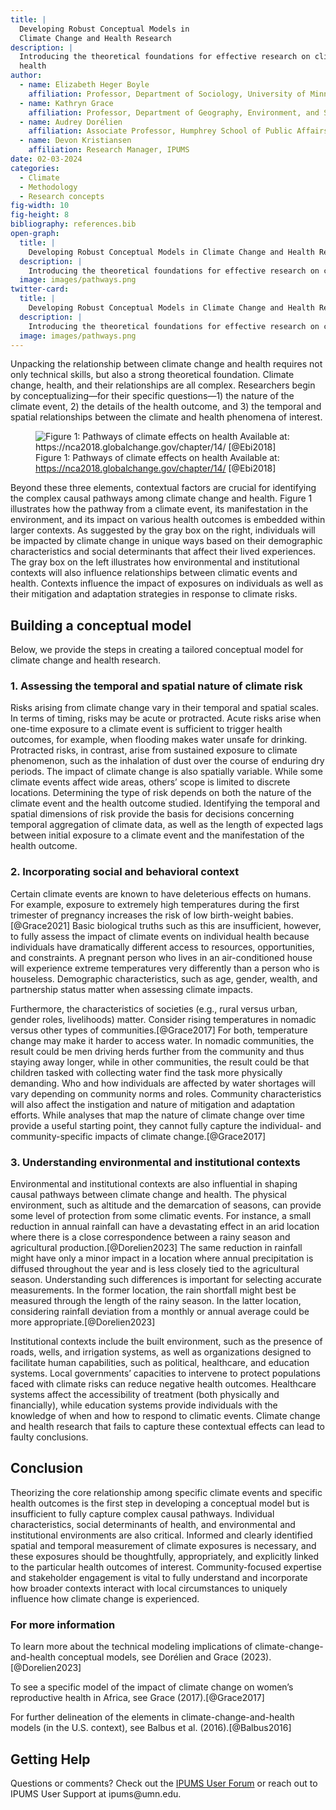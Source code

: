 ```yaml
---
title: |
  Developing Robust Conceptual Models in
  Climate Change and Health Research
description: |
  Introducing the theoretical foundations for effective research on climate change and
  health
author:
  - name: Elizabeth Heger Boyle
    affiliation: Professor, Department of Sociology, University of Minnesota
  - name: Kathryn Grace
    affiliation: Professor, Department of Geography, Environment, and Society, University of Minnesota
  - name: Audrey Dorélien
    affiliation: Associate Professor, Humphrey School of Public Affairs, University of Minnesota
  - name: Devon Kristiansen
    affiliation: Research Manager, IPUMS
date: 02-03-2024
categories:
  - Climate
  - Methodology
  - Research concepts
fig-width: 10
fig-height: 8
bibliography: references.bib
open-graph:
  title: |
    Developing Robust Conceptual Models in Climate Change and Health Research
  description: |
    Introducing the theoretical foundations for effective research on climate change and health
  image: images/pathways.png
twitter-card:
  title: |
    Developing Robust Conceptual Models in Climate Change and Health Research
  description: |
    Introducing the theoretical foundations for effective research on climate change and health
  image: images/pathways.png
---
```


Unpacking the relationship between climate change and health requires
not only technical skills, but also a strong theoretical foundation.
Climate change, health, and their relationships are all complex.
Researchers begin by conceptualizing—for their specific questions—1) the
nature of the climate event, 2) the details of the health outcome, and
3) the temporal and spatial relationships between the climate and health
phenomena of interest.

![Figure 1: Pathways of climate effects on health Available at:
<https://nca2018.globalchange.gov/chapter/14/>
[@Ebi2018]](images/pathways.png)

Beyond these three elements, contextual factors are crucial for
identifying the complex causal pathways among climate change and health.
Figure 1 illustrates how the pathway from a climate event, its
manifestation in the environment, and its impact on various health
outcomes is embedded within larger contexts. As suggested by the gray
box on the right, individuals will be impacted by climate change in
unique ways based on their demographic characteristics and social
determinants that affect their lived experiences. The gray box on the
left illustrates how environmental and institutional contexts will also
influence relationships between climatic events and health. Contexts
influence the impact of exposures on individuals as well as their
mitigation and adaptation strategies in response to climate risks.

## Building a conceptual model

Below, we provide the steps in creating a tailored conceptual model for
climate change and health research.

### 1. Assessing the temporal and spatial nature of climate risk

Risks arising from climate change vary in their temporal and spatial
scales. In terms of timing, risks may be acute or protracted. Acute
risks arise when one-time exposure to a climate event is sufficient to
trigger health outcomes, for example, when flooding makes water unsafe
for drinking. Protracted risks, in contrast, arise from sustained
exposure to climate phenomenon, such as the inhalation of dust over the
course of enduring dry periods. The impact of climate change is also
spatially variable. While some climate events affect wide areas, others’
scope is limited to discrete locations. Determining the type of risk
depends on both the nature of the climate event and the health outcome
studied. Identifying the temporal and spatial dimensions of risk provide
the basis for decisions concerning temporal aggregation of climate data,
as well as the length of expected lags between initial exposure to a
climate event and the manifestation of the health outcome.

### 2. Incorporating social and behavioral context

Certain climate events are known to have deleterious effects on humans.
For example, exposure to extremely high temperatures during the first
trimester of pregnancy increases the risk of low birth-weight babies.
[@Grace2021] Basic biological truths such as this are insufficient,
however, to fully assess the impact of climate events on individual
health because individuals have dramatically different access to
resources, opportunities, and constraints. A pregnant person who lives
in an air-conditioned house will experience extreme temperatures very
differently than a person who is houseless. Demographic characteristics,
such as age, gender, wealth, and partnership status matter when
assessing climate impacts.

Furthermore, the characteristics of societies (e.g., rural versus urban,
gender roles, livelihoods) matter. Consider rising temperatures in
nomadic versus other types of communities.[@Grace2017] For both,
temperature change may make it harder to access water. In nomadic
communities, the result could be men driving herds further from the
community and thus staying away longer, while in other communities, the
result could be that children tasked with collecting water find the task
more physically demanding. Who and how individuals are affected by water
shortages will vary depending on community norms and roles. Community
characteristics will also affect the instigation and nature of
mitigation and adaptation efforts. While analyses that map the nature of
climate change over time provide a useful starting point, they cannot
fully capture the individual- and community-specific impacts of climate
change.[@Grace2017]

### 3. Understanding environmental and institutional contexts

Environmental and institutional contexts are also influential in shaping
causal pathways between climate change and health. The physical
environment, such as altitude and the demarcation of seasons, can
provide some level of protection from some climatic events. For
instance, a small reduction in annual rainfall can have a devastating
effect in an arid location where there is a close correspondence between
a rainy season and agricultural production.[@Dorelien2023] The same
reduction in rainfall might have only a minor impact in a location where
annual precipitation is diffused throughout the year and is less closely
tied to the agricultural season. Understanding such differences is
important for selecting accurate measurements. In the former location,
the rain shortfall might best be measured through the length of the
rainy season. In the latter location, considering rainfall deviation
from a monthly or annual average could be more
appropriate.[@Dorelien2023]

Institutional contexts include the built environment, such as the
presence of roads, wells, and irrigation systems, as well as
organizations designed to facilitate human capabilities, such as
political, healthcare, and education systems. Local governments’
capacities to intervene to protect populations faced with climate risks
can reduce negative health outcomes. Healthcare systems affect the
accessibility of treatment (both physically and financially), while
education systems provide individuals with the knowledge of when and how
to respond to climatic events. Climate change and health research that
fails to capture these contextual effects can lead to faulty
conclusions.

## Conclusion

Theorizing the core relationship among specific climate events and
specific health outcomes is the first step in developing a conceptual
model but is insufficient to fully capture complex causal pathways.
Individual characteristics, social determinants of health, and
environmental and institutional environments are also critical. Informed
and clearly identified spatial and temporal measurement of climate
exposures is necessary, and these exposures should be thoughtfully,
appropriately, and explicitly linked to the particular health outcomes
of interest. Community-focused expertise and stakeholder engagement is
vital to fully understand and incorporate how broader contexts interact
with local circumstances to uniquely influence how climate change is
experienced.

### For more information

To learn more about the technical modeling implications of
climate-change-and-health conceptual models, see Dorélien and Grace
(2023). [@Dorelien2023]

To see a specific model of the impact of climate change on women’s
reproductive health in Africa, see Grace (2017).[@Grace2017]

For further delineation of the elements in climate-change-and-health
models (in the U.S. context), see Balbus et al. (2016).[@Balbus2016]

## Getting Help {.appendix}

Questions or comments? Check out the [IPUMS User
Forum](https://forum.ipums.org) or reach out to IPUMS User Support at
ipums\@umn.edu.
